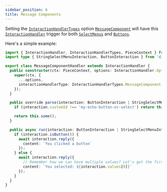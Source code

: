 ```yaml
---
sidebar_position: 6
title: Message Components
---
```


Setting the [`InteractionHandlerTypes`][interactionhandlertypes] option [`MessageComponent`][messagecomponent] will have
this [`InteractionHandler`][interaction-handler] trigger for both [`SelectMenus`][select-menus] and
[`Buttons`][buttons].

Here's a simple example:

```typescript ts2esm2cjs
import { InteractionHandler, InteractionHandlerTypes, PieceContext } from '@sapphire/framework';
import type { StringSelectMenuInteraction, ButtonInteraction } from 'discord.js';

export class MessageComponentHandler extends InteractionHandler {
  public constructor(ctx: PieceContext, options: InteractionHandler.Options) {
    super(ctx, {
      ...options,
      interactionHandlerType: InteractionHandlerTypes.MessageComponent
    });
  }

  public override parse(interaction: ButtonInteraction | StringSelectMenuInteraction) {
    if (interaction.customId !== 'my-echo-button-or-select') return this.none();

    return this.some();
  }

  public async run(interaction: ButtonInteraction | StringSelectMenuInteraction) {
    if (interaction.isButton()) {
      await interaction.reply({
        content: `You clicked a button`
      });
    } else {
      await interaction.reply({
        // Remember how we can have multiple values? Let's get the first one!
        content: `You selected: ${interaction.values[0]}`
      });
    }
  }
}
```

[interactionhandlertypes]: ../../../Documentation/api-framework/enums/InteractionHandlerTypes
[messagecomponent]: ../../../Documentation/api-framework/enums/InteractionHandlerTypes#messagecomponent
[interaction-handler]: ../../../Documentation/api-framework/classes/InteractionHandler
[buttons]: ./buttons.mdx
[select-menus]: ./select-menus.mdx
